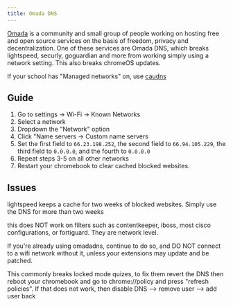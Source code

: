```yaml
---
title: Omada DNS
---
```


[Omada](https://omada.cafe)  is a community and small group of people working on hosting free and open source services on the basis of freedom, privacy and decentralization. 
One of these services are Omada DNS, which breaks lightspeed, securly, goguardian and more from working simply using a network setting. This also breaks chromeOS updates.

If your school has "Managed networks" on, use [caudns](/kajigs/caudns)

## Guide
1. Go to settings -> Wi-Fi -> Known Networks
2. Select a network
3. Dropdown the "Network" option
4. Click "Name servers -> Custom name servers
5. Set the first field to `66.23.198.252`, the second field to `66.94.105.229`, the third field to `0.0.0.0`, and the fourth to `0.0.0.0`
6. Repeat steps 3-5 on all other networks
7. Restart your chromebook to clear cached blocked websites.

## Issues
lightspeed keeps a cache for two weeks of blocked websites. Simply use the DNS for more than two weeks

this does NOT work on filters such as contentkeeper, iboss, most cisco configurations, or fortiguard. They are network level.

If you're already using omadadns, continue to do so, and DO NOT connect to a wifi network without it, unless your extensions may update and be patched.

This commonly breaks locked mode quizes, to fix them revert the DNS then reboot your chromebook and go to chrome://policy and press "refresh policies". If that does not work, then disable DNS --> remove user --> add user back
